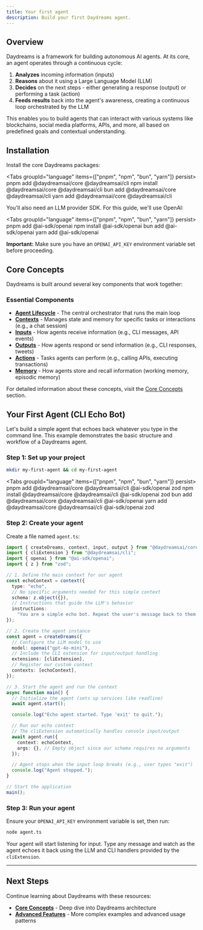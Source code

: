 ```yaml
---
title: Your first agent
description: Build your first Daydreams agent.
---
```



## Overview

Daydreams is a framework for building autonomous AI agents. At its core, an
agent operates through a continuous cycle:

1. **Analyzes** incoming information (inputs)
2. **Reasons** about it using a Large Language Model (LLM)
3. **Decides** on the next steps - either generating a response (output) or
   performing a task (action)
4. **Feeds results** back into the agent's awareness, creating a continuous loop
   orchestrated by the LLM

This enables you to build agents that can interact with various systems like
blockchains, social media platforms, APIs, and more, all based on predefined
goals and contextual understanding.

## Installation

Install the core Daydreams packages:

<Tabs groupId="language" items={["pnpm", "npm", "bun", "yarn"]} persist>
  <Tab value="pnpm">pnpm add @daydreamsai/core @daydreamsai/cli</Tab>
  <Tab value="npm">npm install @daydreamsai/core @daydreamsai/cli</Tab>
  <Tab value="bun">bun add @daydreamsai/core @daydreamsai/cli</Tab>
  <Tab value="yarn">yarn add @daydreamsai/core @daydreamsai/cli</Tab>
</Tabs>

You'll also need an LLM provider SDK. For this guide, we'll use OpenAI:

<Tabs groupId="language" items={["pnpm", "npm", "bun", "yarn"]} persist>
  <Tab value="pnpm">pnpm add @ai-sdk/openai</Tab>
  <Tab value="npm">npm install @ai-sdk/openai</Tab>
  <Tab value="bun">bun add @ai-sdk/openai</Tab>
  <Tab value="yarn">yarn add @ai-sdk/openai</Tab>
</Tabs>

**Important:** Make sure you have an `OPENAI_API_KEY` environment variable set
before proceeding.

## Core Concepts

Daydreams is built around several key components that work together:

### Essential Components

- **[Agent Lifecycle](/docs/core/concepts/agent-lifecycle)** - The central
  orchestrator that runs the main loop
- **[Contexts](/docs/core/concepts/contexts)** - Manages state and memory for
  specific tasks or interactions (e.g., a chat session)
- **[Inputs](/docs/core/concepts/inputs)** - How agents receive information
  (e.g., CLI messages, API events)
- **[Outputs](/docs/core/concepts/outputs)** - How agents respond or send
  information (e.g., CLI responses, tweets)
- **[Actions](/docs/core/concepts/actions)** - Tasks agents can perform (e.g.,
  calling APIs, executing transactions)
- **[Memory](/docs/core/concepts/memory)** - How agents store and recall
  information (working memory, episodic memory)

For detailed information about these concepts, visit the
[Core Concepts](/docs/core/concepts/core) section.

## Your First Agent (CLI Echo Bot)

Let's build a simple agent that echoes back whatever you type in the command
line. This example demonstrates the basic structure and workflow of a Daydreams
agent.

### Step 1: Set up your project

```bash title="create-project.sh"
mkdir my-first-agent && cd my-first-agent
```

<Tabs groupId="language" items={["pnpm", "npm", "bun", "yarn"]} persist>
  <Tab value="pnpm">
    pnpm add @daydreamsai/core @daydreamsai/cli @ai-sdk/openai zod
  </Tab>
  <Tab value="npm">
    npm install @daydreamsai/core @daydreamsai/cli @ai-sdk/openai zod
  </Tab>
  <Tab value="bun">
    bun add @daydreamsai/core @daydreamsai/cli @ai-sdk/openai
  </Tab>
  <Tab value="yarn">
    yarn add @daydreamsai/core @daydreamsai/cli @ai-sdk/openai zod
  </Tab>
</Tabs>

### Step 2: Create your agent

Create a file named `agent.ts`:

```typescript title="agent.ts"
import { createDreams, context, input, output } from "@daydreamsai/core";
import { cliExtension } from "@daydreamsai/cli";
import { openai } from "@ai-sdk/openai";
import { z } from "zod";

// 1. Define the main context for our agent
const echoContext = context({
  type: "echo",
  // No specific arguments needed for this simple context
  schema: z.object({}),
  // Instructions that guide the LLM's behavior
  instructions:
    "You are a simple echo bot. Repeat the user's message back to them.",
});

// 2. Create the agent instance
const agent = createDreams({
  // Configure the LLM model to use
  model: openai("gpt-4o-mini"),
  // Include the CLI extension for input/output handling
  extensions: [cliExtension],
  // Register our custom context
  contexts: [echoContext],
});

// 3. Start the agent and run the context
async function main() {
  // Initialize the agent (sets up services like readline)
  await agent.start();

  console.log("Echo agent started. Type 'exit' to quit.");

  // Run our echo context
  // The cliExtension automatically handles console input/output
  await agent.run({
    context: echoContext,
    args: {}, // Empty object since our schema requires no arguments
  });

  // Agent stops when the input loop breaks (e.g., user types "exit")
  console.log("Agent stopped.");
}

// Start the application
main();
```

### Step 3: Run your agent

Ensure your `OPENAI_API_KEY` environment variable is set, then run:

```bash title="run-agent.sh"
node agent.ts
```

Your agent will start listening for input. Type any message and watch as the
agent echoes it back using the LLM and CLI handlers provided by the
`cliExtension`.

---

## Next Steps

Continue learning about Daydreams with these resources:

- **[Core Concepts](/docs/core/concepts/core)** - Deep dive into Daydreams
  architecture
- **[Advanced Features](/docs/core/advanced/introduction)** - More complex
  examples and advanced usage patterns
